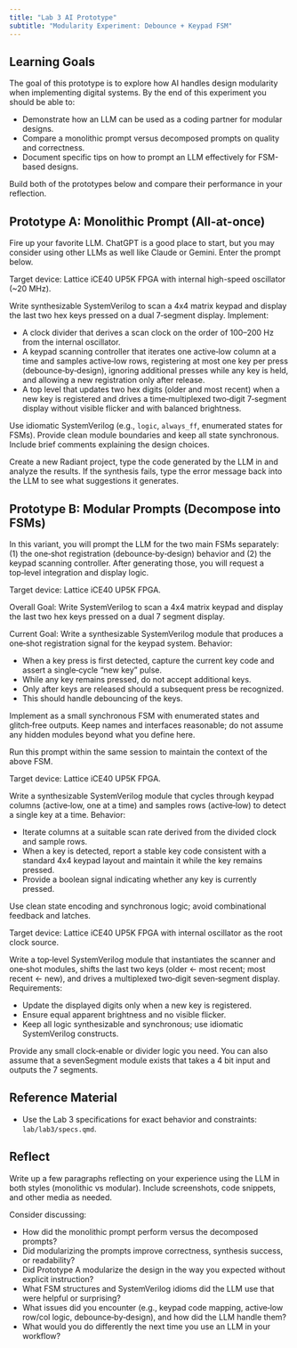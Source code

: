 ```yaml
---
title: "Lab 3 AI Prototype"
subtitle: "Modularity Experiment: Debounce + Keypad FSM"
---
```


## Learning Goals

The goal of this prototype is to explore how AI handles design modularity when implementing digital systems. By the end of this experiment you should be able to:

- Demonstrate how an LLM can be used as a coding partner for modular designs.
- Compare a monolithic prompt versus decomposed prompts on quality and correctness.
- Document specific tips on how to prompt an LLM effectively for FSM-based designs.

Build both of the prototypes below and compare their performance in your reflection.

## Prototype A: Monolithic Prompt (All-at-once)

Fire up your favorite LLM. ChatGPT is a good place to start, but you may consider using other LLMs as well like Claude or Gemini. Enter the prompt below.

::::: {.callout-note title="LLM Prompt: Whole Lab (Monolithic)"}
Target device: Lattice iCE40 UP5K FPGA with internal high-speed oscillator (~20 MHz).

Write synthesizable SystemVerilog to scan a 4x4 matrix keypad and display the last two hex keys pressed on a dual 7‑segment display. Implement:

- A clock divider that derives a scan clock on the order of 100–200 Hz from the internal oscillator.
- A keypad scanning controller that iterates one active‑low column at a time and samples active‑low rows, registering at most one key per press (debounce‑by‑design), ignoring additional presses while any key is held, and allowing a new registration only after release.
- A top level that updates two hex digits (older and most recent) when a new key is registered and drives a time‑multiplexed two‑digit 7‑segment display without visible flicker and with balanced brightness.

Use idiomatic SystemVerilog (e.g., `logic`, `always_ff`, enumerated states for FSMs). Provide clean module boundaries and keep all state synchronous. Include brief comments explaining the design choices.
:::::

Create a new Radiant project, type the code generated by the LLM in and analyze the results. If the synthesis fails, type the error message back into the LLM to see what suggestions it generates.

## Prototype B: Modular Prompts (Decompose into FSMs)

In this variant, you will prompt the LLM for the two main FSMs separately: (1) the one‑shot registration (debounce‑by‑design) behavior and (2) the keypad scanning controller. After generating those, you will request a top‑level integration and display logic.

::::: {.callout-note title="LLM Prompt 1: One‑shot Registration (Debounce‑by‑design)"}
Target device: Lattice iCE40 UP5K FPGA.

Overall Goal: Write SystemVerilog to scan a 4x4 matrix keypad and display the last two hex keys pressed on a dual 7 segment display.

Current Goal: Write a synthesizable SystemVerilog module that produces a one‑shot registration signal for the keypad system. Behavior:

- When a key press is first detected, capture the current key code and assert a single‑cycle "new key" pulse.
- While any key remains pressed, do not accept additional keys.
- Only after keys are released should a subsequent press be recognized.
- This should handle debouncing of the keys.

Implement as a small synchronous FSM with enumerated states and glitch‑free outputs. Keep names and interfaces reasonable; do not assume any hidden modules beyond what you define here.
:::::

Run this prompt within the same session to maintain the context of the above FSM.

::::: {.callout-note title="LLM Prompt 2: Keypad Scanner Controller"}
Target device: Lattice iCE40 UP5K FPGA.

Write a synthesizable SystemVerilog module that cycles through keypad columns (active‑low, one at a time) and samples rows (active‑low) to detect a single key at a time. Behavior:

- Iterate columns at a suitable scan rate derived from the divided clock and sample rows.
- When a key is detected, report a stable key code consistent with a standard 4x4 keypad layout and maintain it while the key remains pressed.
- Provide a boolean signal indicating whether any key is currently pressed.

Use clean state encoding and synchronous logic; avoid combinational feedback and latches.
:::::

::::: {.callout-note title="LLM Prompt 3: Integrate and Display"}
Target device: Lattice iCE40 UP5K FPGA with internal oscillator as the root clock source.

Write a top‑level SystemVerilog module that instantiates the scanner and one‑shot modules, shifts the last two keys (older ← most recent; most recent ← new), and drives a multiplexed two‑digit seven‑segment display. Requirements:

- Update the displayed digits only when a new key is registered.
- Ensure equal apparent brightness and no visible flicker.
- Keep all logic synthesizable and synchronous; use idiomatic SystemVerilog constructs.

Provide any small clock‑enable or divider logic you need. You can also assume that a sevenSegment module exists that takes a 4 bit input and outputs the 7 segments.
:::::

## Reference Material

- Use the Lab 3 specifications for exact behavior and constraints: `lab/lab3/specs.qmd`.

## Reflect

Write up a few paragraphs reflecting on your experience using the LLM in both styles (monolithic vs modular). Include screenshots, code snippets, and other media as needed.

Consider discussing:

- How did the monolithic prompt perform versus the decomposed prompts?
- Did modularizing the prompts improve correctness, synthesis success, or readability? 
- Did Prototype A modularize the design in the way you expected without explicit instruction?
- What FSM structures and SystemVerilog idioms did the LLM use that were helpful or surprising?
- What issues did you encounter (e.g., keypad code mapping, active‑low row/col logic, debounce‑by‑design), and how did the LLM handle them?
- What would you do differently the next time you use an LLM in your workflow?
